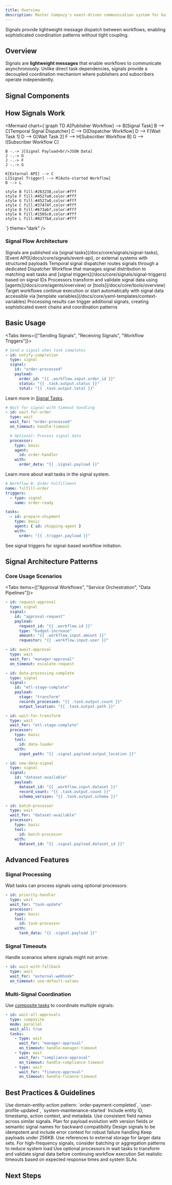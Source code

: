 ```yaml
---
title: Overview
description: Master Compozy's event-driven communication system for building reactive, scalable workflows with signal-based coordination patterns
---
```


<Callout type="info" title="Key Insight">
Signals provide lightweight message dispatch between workflows, enabling sophisticated coordination patterns without tight coupling.
</Callout>

## Overview

Signals are **lightweight messages** that enable workflows to communicate asynchronously. Unlike direct task dependencies, signals provide a decoupled coordination mechanism where publishers and subscribers operate independently.

<FeatureCardList cols={2}>
  <FeatureCard
    title="Event-Driven Architecture"
    description="Build reactive systems that respond to business events as they occur"
    icon="Zap"
  />
  <FeatureCard
    title="Loose Coupling"
    description="Workflows coordinate without direct dependencies or knowledge of each other"
    icon="Link2Off"
  />
  <FeatureCard
    title="Asynchronous Communication"
    description="Non-blocking message passing enables parallel workflow execution"
    icon="Activity"
  />
  <FeatureCard
    title="Data Propagation"
    description="Share structured payloads between workflows with type safety"
    icon="Share"
  />
</FeatureCardList>

## Signal Components

<FeatureCardList cols={3}>
  <FeatureCard
    title="Signal Tasks"
    description="Publish signals with structured payloads"
    icon="Radio"
    href="/docs/core/signals/signal-tasks"
  />
  <FeatureCard
    title="Wait Tasks"
    description="Subscribe to signals with timeout handling"
    icon="Timer"
    href="/docs/core/signals/signal-tasks"
  />
  <FeatureCard
    title="Event API"
    description="REST endpoints for programmatic signal management"
    icon="Code"
    href="/docs/core/signals/event-api"
  />
</FeatureCardList>

## How Signals Work

<Mermaid
  chart={`graph TD
    A[Publisher Workflow] --> B[Signal Task]
    B --> C[Temporal Signal Dispatcher]
    C --> D[Dispatcher Workflow]
    D --> F[Wait Task 1]
    D --> G[Wait Task 2]
    F --> H[Subscriber Workflow B]
    G --> I[Subscriber Workflow C]

    B -.-> J[Signal Payload<br/>JSON Data]
    J -.-> D
    J -.-> F
    J -.-> G

    K[External API] --> C
    L[Signal Trigger] --> M[Auto-started Workflow]
    D --> L

    style B fill:#263238,color:#fff
    style F fill:#4527a0,color:#fff
    style G fill:#4527a0,color:#fff
    style C fill:#37474f,color:#fff
    style D fill:#673ab7,color:#fff
    style K fill:#1565c0,color:#fff
    style L fill:#0277bd,color:#fff
  `}
  theme="dark"
/>

### Signal Flow Architecture

<Steps numbered>
  <Step title="Signal Publication" icon="Send">
    Signals are published via [signal tasks](/docs/core/signals/signal-tasks), [Event API](/docs/core/signals/event-api), or external systems with structured payloads
  </Step>

  <Step title="Temporal Routing" icon="Route">
    Temporal signal dispatcher routes signals through a dedicated Dispatcher Workflow that manages signal distribution to matching wait tasks and [signal triggers](/docs/core/signals/signal-triggers) based on signal IDs
  </Step>


  <Step title="Signal Processing" icon="Code">
    Processors transform and validate signal data using [agents](/docs/core/agents/overview) or [tools](/docs/core/tools/overview)
  </Step>

  <Step title="Workflow Orchestration" icon="Workflow">
    Target workflows continue execution or start automatically with signal data accessible via [template variables](/docs/core/yaml-templates/context-variables)
  </Step>

  <Step title="Response & Cascading" icon="GitBranch">
    Processing results can trigger additional signals, creating sophisticated event chains and coordination patterns
  </Step>
</Steps>

## Basic Usage

<Tabs items={["Sending Signals", "Receiving Signals", "Workflow Triggers"]}>
<Tab>

```yaml
# Send a signal when task completes
- id: notify-completion
  type: signal
  signal:
    id: "order-processed"
    payload:
      order_id: "{{ .workflow.input.order_id }}"
      status: "{{ .task.output.status }}"
      total: "{{ .task.output.total }}"
```

Learn more in [Signal Tasks](/docs/core/signals/signal-tasks).

</Tab>

<Tab>

```yaml
# Wait for signal with timeout handling
- id: wait-for-order
  type: wait
  wait_for: "order-processed"
  on_timeout: handle-timeout

  # Optional: Process signal data
  processor:
    type: basic
    agent:
      id: order-handler
    with:
      order_data: "{{ .signal.payload }}"
```

Learn more about wait tasks in the signal system.

</Tab>

<Tab>

```yaml
# Workflow B: Order Fulfillment
name: fulfill-order
triggers:
  - type: signal
    name: order-ready

tasks:
  - id: prepare-shipment
    type: basic
    agent: { id: shipping-agent }
    with:
      order: "{{ .trigger.payload }}"
```

See signal triggers for signal-based workflow initiation.

</Tab>
</Tabs>

## Signal Architecture Patterns

### Core Usage Scenarios

<FeatureCardList cols={2}>
  <FeatureCard
    title="Human-in-the-Loop"
    description="Approval workflows with escalation and timeout handling"
    icon="UserCheck"
  />
  <FeatureCard
    title="Service Orchestration"
    description="Coordinate microservices and distributed systems"
    icon="Network"
  />
  <FeatureCard
    title="Event-Driven Pipelines"
    description="Reactive data processing and ETL workflows"
    icon="Database"
  />
  <FeatureCard
    title="External Integrations"
    description="Webhook handling and API response coordination"
    icon="Globe"
  />
</FeatureCardList>

<Tabs items={["Approval Workflows", "Service Orchestration", "Data Pipelines"]}>
<Tab>

```yaml title="Request approval"
- id: request-approval
  type: signal
  signal:
    id: "approval-request"
    payload:
      request_id: "{{ .workflow.id }}"
      type: "budget-increase"
      amount: "{{ .workflow.input.amount }}"
      requestor: "{{ .workflow.input.user }}"
```

```yaml title="Wait for manager approval"
- id: await-approval
  type: wait
  wait_for: "manager-approval"
  on_timeout: escalate-request
```

</Tab>

<Tab>

```yaml title="Service A notifies completion"
- id: data-processing-complete
  type: signal
  signal:
    id: "etl-stage-complete"
    payload:
      stage: "transform"
      records_processed: "{{ .task.output.count }}"
      output_location: "{{ .task.output.path }}"
```

```yaml title="Service B waits for data"
- id: wait-for-transform
  type: wait
  wait_for: "etl-stage-complete"
  processor:
    type: basic
    tool:
      id: data-loader
    with:
      input_path: "{{ .signal.payload.output_location }}"
```

</Tab>

<Tab>

```yaml title="Trigger on new data"
- id: new-data-signal
  type: signal
  signal:
    id: "dataset-available"
    payload:
      dataset_id: "{{ .workflow.input.dataset }}"
      record_count: "{{ .task.output.count }}"
      schema_version: "{{ .task.output.schema }}"
```

```yaml title="Process when threshold met"
- id: batch-processor
  type: wait
  wait_for: "dataset-available"
  processor:
    type: basic
    tool:
      id: batch-processor
    with:
      dataset_id: "{{ .signal.payload.dataset_id }}"
```

</Tab>
</Tabs>

## Advanced Features

### Signal Processing

Wait tasks can process signals using optional processors:

```yaml
- id: priority-handler
  type: wait
  wait_for: "task-update"
  processor:
    type: basic
    tool:
      id: task-processor
    with:
      task_data: "{{ .signal.payload }}"
```

### Signal Timeouts

Handle scenarios where signals might not arrive:

```yaml
- id: wait-with-fallback
  type: wait
  wait_for: "external-webhook"
  on_timeout: use-default-values
```

### Multi-Signal Coordination

Use [composite tasks](/docs/core/tasks/composite-tasks) to coordinate multiple signals:

```yaml
- id: wait-all-approvals
  type: composite
  mode: parallel
  wait_all: true
  tasks:
    - type: wait
      wait_for: "manager-approval"
      on_timeout: handle-manager-timeout
    - type: wait
      wait_for: "compliance-approval"
      on_timeout: handle-compliance-timeout
    - type: wait
      wait_for: "finance-approval"
      on_timeout: handle-finance-timeout
```

## Best Practices & Guidelines

<FeatureCardList cols={3}>
  <FeatureCard
    title="Semantic Naming"
    description="Use clear, hierarchical names: domain-entity-action pattern"
    icon="Tag"
  />
  <FeatureCard
    title="Timeout Strategy"
    description="Always implement timeouts with meaningful fallback actions"
    icon="Timer"
  />
  <FeatureCard
    title="Payload Optimization"
    description="Balance completeness with performance - include essential context"
    icon="Package"
  />
</FeatureCardList>

<AccordionGroup>
  <Accordion title="Signal Design Principles" description="Essential guidelines for effective signal architecture">

  <List>
    <ListItem title="Descriptive Naming" icon="FileText">
      Use domain-entity-action pattern: `order-payment-completed`, `user-profile-updated`, `system-maintenance-started`
    </ListItem>
    <ListItem title="Structured Payloads" icon="Code">
      Include entity ID, timestamp, action context, and metadata. Use consistent field names across similar signals.
    </ListItem>
    <ListItem title="Versioning Strategy" icon="GitBranch">
      Plan for payload evolution with version fields or semantic signal names for backward compatibility
    </ListItem>
    <ListItem title="Error Boundaries" icon="Shield">
      Design signals to be idempotent and include error context for robust failure handling
    </ListItem>
  </List>

  </Accordion>

  <Accordion title="Performance Optimization" description="Guidelines for scalable signal systems">

  <List>
    <ListItem title="Payload Size" icon="Gauge">
      Keep payloads under 256KB. Use references to external storage for larger data sets.
    </ListItem>
    <ListItem title="Signal Frequency" icon="BarChart">
      For high-frequency signals, consider batching or aggregation patterns to reduce system load
    </ListItem>
    <ListItem title="Signal Processing" icon="Filter">
      Use optional processors in wait tasks to transform and validate signal data before continuing workflow execution
    </ListItem>
    <ListItem title="Timeout Tuning" icon="Clock">
      Set realistic timeouts based on expected response times and system SLAs
    </ListItem>
  </List>

  </Accordion>
</AccordionGroup>

## Next Steps

<ReferenceCardList>
  <ReferenceCard
    title="Signal Tasks"
    description="Deep dive into sending signals with payloads and patterns"
    href="/docs/core/signals/signal-tasks"
    icon="Radio"
  />
  <ReferenceCard
    title="Signal Triggers"
    description="Start workflows automatically with signal-based triggers"
    href="/docs/core/signals/signal-triggers"
    icon="Play"
  />
  <ReferenceCard
    title="Event API"
    description="REST endpoints for programmatic signal management"
    href="/docs/core/signals/event-api"
    icon="Code"
  />
  <ReferenceCard
    title="Composite Tasks"
    description="Coordinate multiple signals and complex patterns"
    href="/docs/core/tasks/composite-tasks"
    icon="Layers"
  />
</ReferenceCardList>

